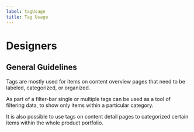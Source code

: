 ```yaml
---
label: tagUsage
title: Tag Usage
---
```


# Designers

## General Guidelines

Tags are mostly used for items on content overview pages that need to be labeled, categorized, or organized.

As part of a filter-bar single or multiple tags can be used as a tool of filtering data, to show only items within a particular category.

It is also possible to use tags on content detail pages to categorized certain items within the whole product portfolio.
